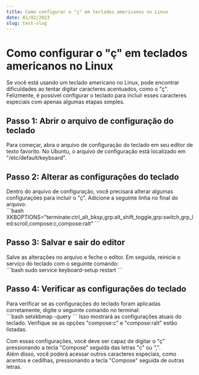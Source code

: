 ```yaml
---
title: Como configurar o "ç" em teclados americanos no Linux
date: 01/02/2023
slug: test-slug
---
```

# Como configurar o "ç" em teclados americanos no Linux

Se você está usando um teclado americano no Linux, pode encontrar dificuldades ao tentar digitar caracteres acentuados, como o "ç". Felizmente, é possível configurar o teclado para incluir esses caracteres especiais com apenas algumas etapas simples.  

## Passo 1: Abrir o arquivo de configuração do teclado
Para começar, abra o arquivo de configuração do teclado em seu editor de texto favorito. No Ubuntu, o arquivo de configuração está localizado em "/etc/default/keyboard".  

## Passo 2: Alterar as configurações do teclado
Dentro do arquivo de configuração, você precisará alterar algumas configurações para incluir o "ç". Adicione a seguinte linha no final do arquivo:  
´´´bash
XKBOPTIONS="terminate:ctrl_alt_bksp,grp:alt_shift_toggle,grp:switch,grp_led:scroll,compose:c,compose:ralt"
´´´

## Passo 3: Salvar e sair do editor
Salve as alterações no arquivo e feche o editor. Em seguida, reinicie o serviço do teclado com o seguinte comando:  
´´´bash
sudo service keyboard-setup restart
´´´

## Passo 4: Verificar as configurações do teclado
Para verificar se as configurações do teclado foram aplicadas corretamente, digite o seguinte comando no terminal:  
´´´bash
setxkbmap -query
´´´
Isso mostrará as configurações atuais do teclado. Verifique se as opções "compose:c" e "compose:ralt" estão listadas.

Com essas configurações, você deve ser capaz de digitar o "ç" pressionando a tecla "Compose" seguida das letras "c" ou ",".  
Além disso, você poderá acessar outros caracteres especiais, como acentos e cedilhas, pressionando a tecla "Compose" seguida de outras letras.

